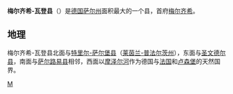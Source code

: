 {{德国县级行政单位
| 县徽图 = Image:Wappen Landkreis Merzig-Wadern.svg
| 在德国内的位置图 = Image:Lage des Landkreises Merzig-Wadern in Deutschland.PNG
| 所属联邦州 = 萨尔州
| 所属行政区 = 
| 首府 = 梅尔齐希
| 面积 = 555.17
| 人口 = 104,029
| 统计时间 = 2016年6月30日
| 人口密度 = 187
| 汽车牌号 = MZG
| 下设城镇 = 2个市、5个镇
| 政府地址 = Bahnhofstraße 44<br />66663 Merzig
| 政府网站 = www.landkreis-merzig-wadern.de
| 在州内的位置图 = Image:Merzig Wadern.jpg
|}}

'''梅尔齐希-瓦登县'''（{{lang-de|Landkreis Merzig-Wadern}}）是[[德国|德国]][[萨尔州|萨尔州]]面积最大的一个县，首府[[梅尔齐希|梅尔齐希]]。

== 地理 ==
梅尔齐希-瓦登县北面与[[特里尔-萨尔堡县|特里尔-萨尔堡县]]（[[莱茵兰-普法尔茨州|莱茵兰-普法尔茨州]]），东面与[[圣文德尔县|圣文德尔县]]，南面与[[萨尔路易县|萨尔路易县]]相邻，西面以[[摩泽尔河|摩泽尔河]]作为德国与[[法国|法国]]和[[卢森堡|卢森堡]]的天然国界。

{{萨尔州行政区划}}
{{Authority control}}

[[Category:萨尔兰州|M]]